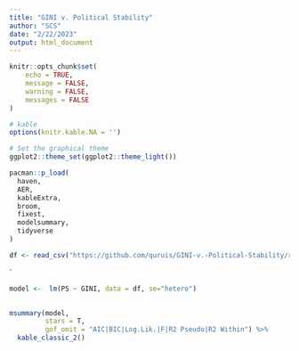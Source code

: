 ---
title: "GINI v. Political Stability"
author: "SCS"
date: "2/22/2023"
output: html_document
---

```{r setup, include=T}
knitr::opts_chunk$set(
	echo = TRUE,
	message = FALSE,
	warning = FALSE,
	messages = FALSE
)

# kable
options(knitr.kable.NA = '')

# Set the graphical theme
ggplot2::theme_set(ggplot2::theme_light())

pacman::p_load(
  haven,
  AER,
  kableExtra,
  broom,
  fixest,
  modelsummary,
  tidyverse
)

```

```{r,eval=T}
df <- read_csv("https://github.com/quruis/GINI-v.-Political-Stability/raw/main/GINI.csv")
```

\`

```{r,eval=T}


model <-  lm(PS ~ GINI, data = df, se="hetero")
 

msummary(model,
         stars = T,
         gof_omit = "AIC|BIC|Log.Lik.|F|R2 Pseudo|R2 Within") %>% 
  kable_classic_2()

```
